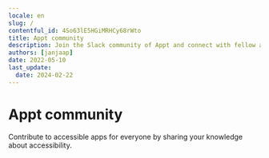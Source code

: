```yaml
---
locale: en
slug: /
contentful_id: 4So63lE5HGiMRHCy68rWto
title: Appt community
description: Join the Slack community of Appt and connect with fellow app accessibility enthousiasts.
authors: [janjaap]
date: 2022-05-10
last_update:
  date: 2024-02-22
---
```


# Appt community

Contribute to accessible apps for everyone by sharing your knowledge about accessibility.

<CustomLink url="https://appt.li/slack" label="Join our Slack workspace" external={true} appearance="primaryButton" />

<CustomLink url="https://appt.li/github" label="Contribute code on GitHub" external={true} appearance="secondaryButton" />
